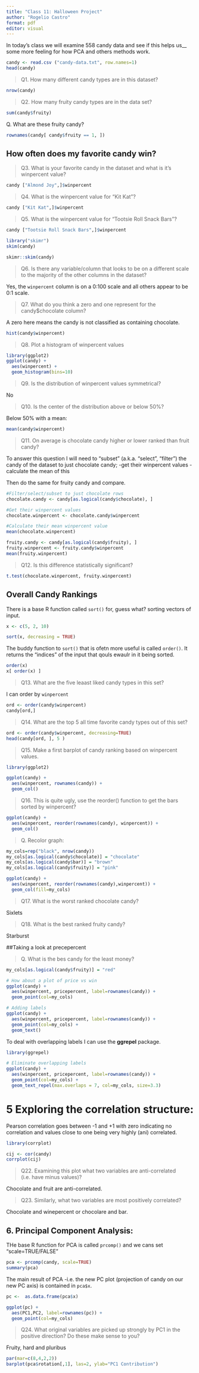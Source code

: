 ```yaml
---
title: "Class 11: Halloween Project"
author: "Rogelio Castro"
format: pdf
editor: visual
---
```



In today's class we will examine 558 candy data and see if this helps us__ some more feeling for how PCA and others methods work.


```r
candy <- read.csv ("candy-data.txt", row.names=1)
head(candy)
```
>Q1. How many different candy types are in this dataset?

```r
nrow(candy)
```

>Q2. How many fruity candy types are in the data set?

```r
sum(candy$fruity)
```


Q. What are these fruity candy?

```r
rownames(candy[ candy$fruity == 1, ])
```


## How often does my favorite candy win?

>Q3. What is your favorite candy in the dataset and what is it’s winpercent value?

```r
candy ["Almond Joy",]$winpercent
```

>Q4. What is the winpercent value for “Kit Kat”?

```r
candy ["Kit Kat",]$winpercent
```


>Q5. What is the winpercent value for “Tootsie Roll Snack Bars”?

```r
candy ["Tootsie Roll Snack Bars",]$winpercent
```


```r
library("skimr")
skim(candy)
```

```r
skimr::skim(candy)
```



>Q6. Is there any variable/column that looks to be on a different scale to the majority of the other columns in the dataset?

Yes, the `winpercent` column is on a 0:100 scale and all others appear to be 0:1 scale.

>Q7. What do you think a zero and one represent for the candy$chocolate column?

A zero here means the candy is not classified as containing chocolate.

```r
hist(candy$winpercent)
```


>Q8. Plot a histogram of winpercent values

```r
library(ggplot2)
ggplot(candy) +
  aes(winpercent) +
  geom_histogram(bins=10)
```


>Q9. Is the distribution of winpercent values symmetrical?

No

>Q10. Is the center of the distribution above or below 50%?

Below 50% with a mean:
```r
mean(candy$winpercent)
```


>Q11. On average is chocolate candy higher or lower ranked than fruit candy?

To answer this question I will need to "subset" (a.k.a. "select", "filter") the candy of the dataset to just chocolate candy;
-get their winpercent values
-calculate the mean of this

Then do the same for fruity candy and compare.

```r
#Filter/select/subset to just chocolate rows
chocolate.candy <- candy[as.logical(candy$chocolate), ]

#Get their winpercent values
chocolate.winpercent <- chocolate.candy$winpercent

#Calculate their mean winpercent value
mean(chocolate.winpercent)
```


```r
fruity.candy <- candy[as.logical(candy$fruity), ]
fruity.winpercent <- fruity.candy$winpercent
mean(fruity.winpercent)
```

>Q12. Is this difference statistically significant?

```r
t.test(chocolate.winpercent, fruity.winpercent)
```

## Overall Candy Rankings

There is a base R function called `sort()` for, guess what? sorting vectors of input.

```r
x <- c(5, 2, 10)

sort(x, decreasing = TRUE)
```

The buddy function to `sort()` that is ofetn more useful is called `order()`. It returns the "indices" of the input that qouls ewaulr in it being sorted.


```r
order(x)
x[ order(x) ]

```


>Q13. What are the five leaast liked candy types in this set?

I can order by `winpercent`

```r
ord <- order(candy$winpercent)
candy[ord,]
```

>Q14. What are the top 5 all time favorite candy types out of this set?

```r
ord <- order(candy$winpercent, decreasing=TRUE)
head(candy[ord, ], 5 )
```


>Q15. Make a first barplot of candy ranking based on winpercent values.

```r
library(ggplot2)

ggplot(candy) + 
  aes(winpercent, rownames(candy)) +
  geom_col()
```

>Q16. This is quite ugly, use the reorder() function to get the bars sorted by winpercent?

```r
ggplot(candy) + 
  aes(winpercent, reorder(rownames(candy), winpercent)) +
  geom_col()
```

>Q. Recolor graph:

```r
my_cols=rep("black", nrow(candy))
my_cols[as.logical(candy$chocolate)] = "chocolate"
my_cols[as.logical(candy$bar)] = "brown"
my_cols[as.logical(candy$fruity)] = "pink"
```


```r
ggplot(candy) + 
  aes(winpercent, reorder(rownames(candy),winpercent)) +
  geom_col(fill=my_cols) 
```

>Q17. What is the worst ranked chocolate candy?

Sixlets

>Q18. What is the best ranked fruity candy?

Starburst


##Taking a look at precepercent

>Q. What is the bes candy for the least money?

```r
my_cols[as.logical(candy$fruity)] = "red"
```


```r
# How about a plot of price vs win
ggplot(candy) +
  aes(winpercent, pricepercent, label=rownames(candy)) +
  geom_point(col=my_cols)
```

```r
# Adding labels
ggplot(candy) +
  aes(winpercent, pricepercent, label=rownames(candy)) +
  geom_point(col=my_cols) +
  geom_text()
```

To deal with overlapping labels I can use the **ggrepel** package.
```r
library(ggrepel)

# Eliminate overlapping labels
ggplot(candy) +
  aes(winpercent, pricepercent, label=rownames(candy)) +
  geom_point(col=my_cols) + 
  geom_text_repel(max.overlaps = 7, col=my_cols, size=3.3)
```


# 5 Exploring the correlation structure:

Pearson correlation goes between -1 and +1 with zero indicating no correlation and values close to one being very highly (ani) correlated.

```r
library(corrplot)

cij <- cor(candy)
corrplot(cij)
```

>Q22. Examining this plot what two variables are anti-correlated (i.e. have minus values)?

Chocolate and fruit are anti-correlated.

>Q23. Similarly, what two variables are most positively correlated?

Chocolate and winepercent or chocolare and bar.


## 6. Principal Component Analysis:

THe base R function for PCA is called `prcomp()` and we cans set "scale=TRUE/FALSE"

```r
pca <- prcomp(candy, scale=TRUE)
summary(pca)
```

The main result of PCA -i.e. the new PC plot (projection of candy on our new PC axis) is contained in `pca$x`.

```r
pc <-  as.data.frame(pca$x)

ggplot(pc) +
  aes(PC1,PC2, label=rownames(pc)) +
  geom_point(col=my_cols)
```


>Q24. What original variables are picked up strongly by PC1 in the positive direction? Do these make sense to you?

Fruity, hard and pluribus

```r
par(mar=c(8,4,2,2))
barplot(pca$rotation[,1], las=2, ylab="PC1 Contribution")
```












